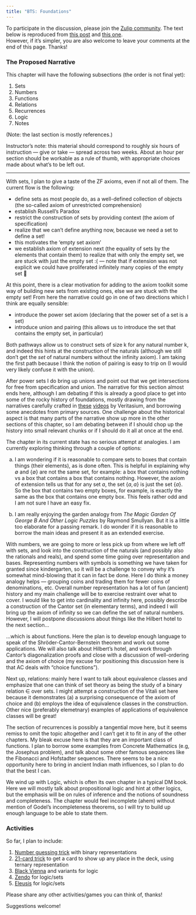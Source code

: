 ```yaml
---
title: "BTS: Foundations"
---
```


::: {.callout-note appearance="minimal"}
To participate in the discussion, please join the [Zulip community](https://dmbook.zulipchat.com/join/vntv532nhvexfidomkqsybwq/). The text below is reproduced from [this post](https://dmbook.zulipchat.com/#narrow/channel/499014-Ch1.2E-Foundations/topic/General.20Thoughts/near/513445986) and [this one](). 
<br>However, if it's simpler, you are also welcome to leave your comments at the end of this page. Thanks!
:::

### The Proposed Narrative

This chapter will have the following subsections (the order is not final yet):

1. Sets
2. Numbers
3. Functions
4. Relations
5. Recurrences
6. Logic
7. Notes

(Note: the last section is mostly references.)

:::{.callout-tip appearance="minimal"}
Instructor's note: this material should correspond to roughly six hours of instruction --- give or take --- spread across two weeks. About an hour per section should be workable as a rule of thumb, with appropriate choices made about what's to be left out. 
:::

---

With sets, I plan to give a taste of the ZF axioms, even if not all of them. The current flow is the following:

- define sets as most people do, as a well-defined collection of objects (the so-called axiom of unrestricted comprehension)
- establish Russell's Paradox
- restrict the construction of sets by providing context (the axiom of specification)
- realize that we can't define anything now, because we need a set to define a set!
- this motivates the 'empty set axiom'
- we establish axiom of extension next (the equality of sets by the elements that contain them) to realize that with only the empty set, we are stuck with just the empty set :( --- note that if extension was not explicit we could have proliferated infinitely many copies of the empty set 😬

At this point, there is a clear motivation for adding to the axiom toolkit some way of building new sets from existing ones, else we are stuck with the empty set! From here the narrative could go in one of two directions which I think are equally sensible:

- introduce the power set axiom (declaring that the power set of a set is a set)
- introduce union and pairing (this allows us to introduce the set that contains the empty set, in particular)

Both pathways allow us to construct sets of size k for any natural number k, and indeed this hints at the construction of the naturals (although we still don't get the *set* of natural numbers without the infinity axiom). I am taking the first path because I think the notion of pairing is easy to trip on (I would very likely confuse it with the union).

After power sets I do bring up unions and point out that we get intersections for free from specification and union. The narrative for this section almost ends here, although I am debating if this is already a good place to get into some of the rocky history of foundations, mostly drawing from the narratives carefully crafted in [these](https://www.youtube.com/watch?v=HeQX2HjkcNo) [videos](https://www.youtube.com/watch?v=_cr46G2K5Fo) by Veritasium, and borrowing some anecdotes from primary sources. One challenge about the historical aspect is that many parts of the narrative show up more in the other sections of this chapter, so I am debating between if I should chop up the history into small relevant chunks or if I should do it all at once at the end.

The chapter in its current state has no serious attempt at analogies. I am currently exploring thinking through a couple of options:

a) I am wondering if it is reasonable to compare sets to boxes that contain things (their elements), as is done often. This is helpful in explaining why $\emptyset$ and $\{\emptyset\}$ are not the same set, for example: a box that contains nothing vs a box that contains a box that contains nothing. However, the axiom of extension tells us that for any set $a$, the set $\{a,a\}$ is just the set $\{a\}$. So the box that contains two empty boxes, for example, is exactly the same as the box that contains one empty box. This feels rather odd and I am not sure I have an easy fix.

b) I am really enjoying the garden analogy from *The Magic Garden Of George B And Other Logic Puzzles* by Raymond Smullyan. But it is a little too elaborate for a passing remark. I do wonder if it is reasonable to borrow the main ideas and present it as an extended exercise.

With numbers, we are going to more or less pick up from where we left off with sets, and look into the construction of the naturals (and possibly also the rationals and reals), and spend some time going over representation and bases. Representing numbers with symbols is something we have taken for granted since kindergarten, so it will be a challenge to convey why it's somewhat mind-blowing that it can in fact be done. Here I do think a money analogy helps --- grouping coins and trading them for fewer coins of denominations,  etc. Overall number representation has a lot of fun (ancient) history and my main challenge will be to exercise restraint over what to cover. I would like to get into cardinality and infinity here, possibly describe a construction of the Cantor set (in elementary terms), and indeed I will bring up the axiom of infinity so we can define the set of natural numbers. However, I will postpone discussions about things like the Hilbert hotel to the next section...

...which is about functions. Here the plan is to develop enough language to speak of the Shröder-Cantor-Bernstein theorem and work out some applications. We will also talk about Hilbert's hotel, and work through Cantor's diagonalization proofs and close with a discussion of well-ordering and the axiom of choice (my excuse for positioning this discussion here is that AC deals with "choice functions").

Next up, relations: mainly here I want to talk about equivalence classes and emphasize that one can think of set theory as being the study of a binary relation $\in$ over sets. I might attempt a construction of the Vitali set here because it demonstrates (a) a surprising consequence of the axiom of choice and (b) employs the idea of equivalence classes in the construction. Other nice (preferably elemetnary) examples of applications of equivalence classes will be great!

The section of recurrences is possibly a tangential move here, but it seems remiss to omit the topic altogether and I can't get it to fit in any of the other chapters. My bleak excuse here is that they are an important class of functions. I plan to borrow some examples from Concrete Mathematics (e.g, the Josephus problem), and talk about some other famous sequences like the Fibonacci and Hofstadter sequences. There seems to be a nice opportunity here to bring in ancient Indian math influences, so I plan to do that the best I can.

We wind up with Logic, which is often its own chapter in a typical DM book. Here we will mostly talk about propositional logic and hint at other logics, but the emphasis will be on rules of inference and the notions of soundness and completeness. The chapter would feel incomplete (ahem) without mention of Godel's incompleteness theorems, so I will try to build up enough language to be able to state them.

### Activities 

So far, I plan to include:

1. [Number guessing trick](https://www.nku.edu/~longa/shows/binary/binomialcards.pdf) with binary representations
2. [21-card trick](https://www.youtube.com/watch?v=l7lP9y7Bb5g) to get a card to show up any place in the deck, using ternary representation
3. [Black Vienna](https://boardgamegeek.com/boardgame/756/black-vienna) and variants for logic
4. [Zendo](https://en.wikipedia.org/wiki/Zendo_(game)) for logic/sets
5. [Eleusis](https://en.wikipedia.org/wiki/Eleusis_(card_game)) for logic/sets

Please share any other activities/games you can think of, thanks!

Suggestions welcome!


<script async src="https://talk.hyvor.com/embed/embed.js" type="module"></script>
<hyvor-talk-comments
	website-id="13014"
	page-id="bts-foundations"
></hyvor-talk-comments>
